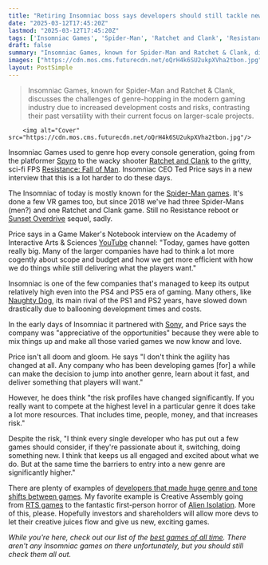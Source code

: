```yaml
---
title: "Retiring Insomniac boss says developers should still tackle new genres, but it's much riskier these days due to time and money"
date: "2025-03-12T17:45:20Z"
lastmod: "2025-03-12T17:45:20Z"
tags: ['Insomniac Games', 'Spider-Man', 'Ratchet and Clank', 'Resistance', 'Sunset Overdrive', 'PlayStation', 'Action', 'Adventure', 'Shooter', 'Platformer', 'VR', 'Game Development']
draft: false
summary: "Insomniac Games, known for Spider-Man and Ratchet & Clank, discusses the challenges of genre-hopping in the modern gaming industry due to increased development costs and risks, contrasting their past versatility with their current focus on larger-scale projects."
images: ["https://cdn.mos.cms.futurecdn.net/oQrH4k6SU2ukpXVha2tbon.jpg"]
layout: PostSimple
---
```

> Insomniac Games, known for Spider-Man and Ratchet & Clank, discusses the challenges of genre-hopping in the modern gaming industry due to increased development costs and risks, contrasting their past versatility with their current focus on larger-scale projects.


        <img alt="Cover" src="https://cdn.mos.cms.futurecdn.net/oQrH4k6SU2ukpXVha2tbon.jpg"/>
        
Insomniac Games used to genre hop every console generation, going from the platformer [Spyro](https://www.gamesradar.com/spyro-reignited-trilogy-review/) to the wacky shooter [Ratchet and Clank](https://www.gamesradar.com/best-ratchet-and-clank-games-ranked/) to the gritty, sci-fi FPS [Resistance: Fall of Man](https://www.gamesradar.com/resistance-fall-of-man-review/). Insomniac CEO Ted Price says in a new interview that this is a lot harder to do these days.

The Insomniac of today is mostly known for the [Spider-Man games](https://www.gamesradar.com/best-spiderman-games/). It's done a few VR games too, but since 2018 we've had three Spider-Mans (men?) and one Ratchet and Clank game. Still no Resistance reboot or [Sunset Overdrive](https://www.gamesradar.com/you-can-thank-sunset-overdrive-for-why-swinging-in-insomniacs-spider-man-feels-so-damn-good/) sequel, sadly.

Price says in a Game Maker's Notebook interview on the Academy of Interactive Arts & Sciences [YouTube](https://www.gamesradar.com/tag/youtube/) channel: "Today, games have gotten really big. Many of the larger companies have had to think a lot more cogently about scope and budget and how we get more efficient with how we do things while still delivering what the players want."

Insomniac is one of the few companies that's managed to keep its output relatively high even into the PS4 and PS5 era of gaming. Many others, like [Naughty Dog](https://www.gamesradar.com/tag/naughty-dog/), its main rival of the PS1 and PS2 years, have slowed down drastically due to ballooning development times and costs.

In the early days of Insomniac it partnered with [Sony](https://www.gamesradar.com/tag/sony/), and Price says the company was "appreciative of the opportunities" because they were able to mix things up and make all those varied games we now know and love.

Price isn't all doom and gloom. He says "I don't think the agility has changed at all. Any company who has been developing games [for] a while can make the decision to jump into another genre, learn about it fast, and deliver something that players will want."

However, he does think "the risk profiles have changed significantly. If you really want to compete at the highest level in a particular genre it does take a lot more resources. That includes time, people, money, and that increases risk."

Despite the risk, "I think every single developer who has put out a few games should consider, if they're passionate about it, switching, doing something new. I think that keeps us all engaged and excited about what we do. But at the same time the barriers to entry into a new genre are significantly higher."

There are plenty of examples of [developers that made huge genre and tone shifts between games](https://www.gamesradar.com/8-times-developers-jumped-ship-new-genres/). My favorite example is Creative Assembly going from [RTS games](https://www.gamesradar.com/best-rts-games/) to the fantastic first-person horror of [Alien Isolation](https://www.gamesradar.com/alien-isolation-id-tags-location-guide/). More of this, please. Hopefully investors and shareholders will allow more devs to let their creative juices flow and give us new, exciting games.

*While you're here, check out our list of the *[<em>best games of all time</em>](https://www.gamesradar.com/best-games-of-all-time/)*. There aren't any Insomniac games on there unfortunately, but you should still check them all out.*
        
